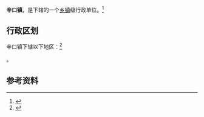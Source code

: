 {{中国乡级行政区|12/01/11/102/000}}

'''辛口镇'''，是{{PRC admin/fullname|12/01/11/102/000|3}}下辖的一个[[乡镇|乡镇]]级行政单位。<ref>{{PRC admin/ref sgc|{{PRC admin/parent|12/01/11/102/000}}}}</ref>

== 行政区划 ==

辛口镇下辖以下地区：<ref>{{PRC admin/ref sgc|12/01/11/102/000}}</ref>

{{PRC admin/children|12/01/11/102/000}}。

== 参考资料 ==

{{reflist}}

{{行政区划小作品}}
{{PRC admin/navcat|12/01/11/102/000}}